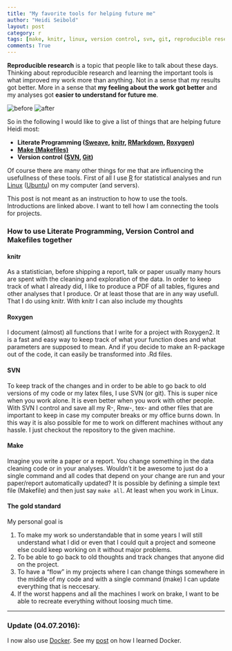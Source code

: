 ```yaml
---
title: "My favorite tools for helping future me"
author: "Heidi Seibold"
layout: post
category: r
tags: [make, knitr, linux, version control, svn, git, reproducible research]
comments: True
---
```


**Reproducible research** is a topic that people like to talk about these days. 
Thinking about reproducible research and learning the important
tools is what improved my work more than anything. 
Not in a sense that my results got better. More 
in a sense that **my feeling about the work got better** and my analyses got 
**easier to understand for future me**. 

![before](http://heidiseibold.github.io/figure/source/heidi_before.jpg) 
![after](http://heidiseibold.github.io/figure/source/heidi_after.jpg) 

So in the following I would like to give a list of things that are helping 
future Heidi most:

- **Literate Programming ([Sweave](https://www.statistik.lmu.de/~leisch/Sweave/), [knitr](http://yihui.name/knitr/), [RMarkdown](http://rmarkdown.rstudio.com/), [Roxygen](https://cran.r-project.org/web/packages/roxygen2/vignettes/roxygen2.html))**
- **[Make (Makefiles)](http://www.gnu.org/software/make/manual/make.html)**
- **Version control ([SVN](https://subversion.apache.org/), [Git](https://git-scm.com))**

Of course there are many other things for me that are influencing the 
usefullness of these tools. First of all I use [R](https://www.r-project.org/) 
for statistical analyses and run   
[Linux](https://www.linux.com/) ([Ubuntu](http://www.ubuntu.com/)) on my
computer (and servers). 

This post is not meant as an instruction to how to use the tools. 
Introductions are linked above. I want to tell how I am connecting the tools
for projects. 

### How to use Literate Programming, Version Control and Makefiles together

#### knitr
As a statistician, before shipping a report, talk or paper usually many hours are
spent with the cleaning and exploration of the data. In order to keep track of what
I already did, I like to produce a PDF of all tables, figures and other analyses
that I produce. Or at least those that are in any way usefull. That I do using
knitr. With knitr I can also include my thoughts 

#### Roxygen
I document (almost) all functions that I write for a project with Roxygen2. It is
a fast and easy way to keep track of what your function does and what parameters 
are supposed to mean. And if you decide to make an R-package out of the code, it 
can easily be transformed into .Rd files.

#### SVN
To keep track of the changes and in order to be able to go back to old 
versions of my code or my latex files, I use SVN (or git). This is
super nice when you work alone. It is even better when you work with other people.
With SVN I control and save all my R-, Rnw-, tex- and other files that are 
important to keep in case my computer breaks or my office burns down. In this 
way it is also possible for me to work on different machines without any hassle.
I just checkout the repository to the given machine.

#### Make
Imagine you write a paper or a report. You change something in the data cleaning
code or in your analyses. Wouldn't it be awesome to just do a single command and
all codes that depend on your change are run and your paper/report automatically
updated? It is possible by defining a simple text file (Makefile) and then just 
say `make all`.  At least when you work in Linux.

#### The gold standard
My personal goal is 

1. To make my work so understandable that in some years I will
still understand what I did or even that I could quit a project and someone 
else could keep working on it without major problems. 
2. To be able to go back to old thoughts and track changes that anyone did
on the project.
3. To have a "flow" in my projects where I can change things somewhere in the
middle of my code and with a single command (make) I can update everything that
is neccesary.
4. If the worst happens and all the machines I work on brake, I want to be able
to recreate everything without loosing much time.


---

### Update (04.07.2016): 
I now also use [Docker](https://hub.docker.com/). 
See my [post](http://heidiseibold.github.io/r/2016/06/13/Docker/) on how I learned
Docker.